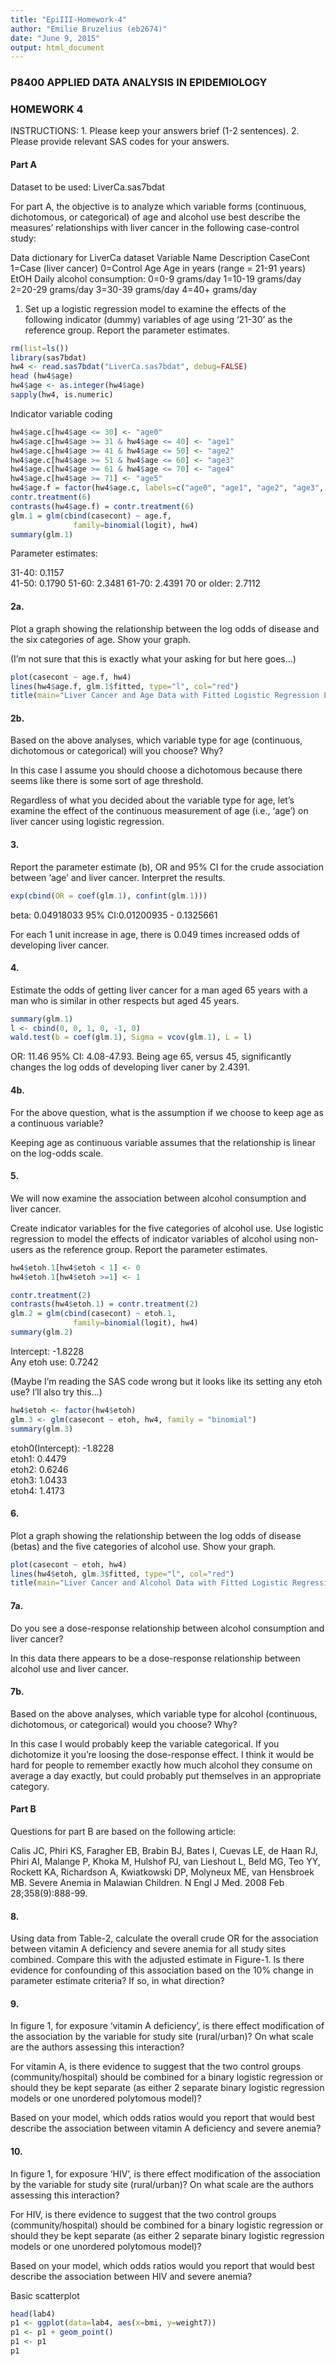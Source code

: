 ```yaml
---
title: "EpiIII-Homework-4"
author: "Emilie Bruzelius (eb2674)"
date: "June 9, 2015"
output: html_document
---
```

<h3>P8400 APPLIED DATA ANALYSIS IN EPIDEMIOLOGY </h3>
<h3>HOMEWORK 4</h3>

  
INSTRUCTIONS:
1. Please keep your answers brief (1-2 sentences).
2. Please provide relevant SAS codes for your answers.


<h4>Part A</h4>

Dataset to be used: LiverCa.sas7bdat

For part A, the objective is to analyze which variable forms (continuous, dichotomous, or categorical) of age and alcohol use best describe the measures’ relationships with liver cancer in the following case-control study:  

Data dictionary for LiverCa dataset
Variable Name 	Description
CaseCont
 	1=Case (liver cancer)
	0=Control
Age	Age in years (range = 21-91 years)
EtOH
 	Daily alcohol consumption:
	0=0-9 grams/day
1=10-19 grams/day
2=20-29 grams/day
3=30-39 grams/day
4=40+ grams/day

1. Set up a logistic regression model to examine the effects of the following indicator (dummy) variables of age using ‘21-30’ as the reference group.  Report the parameter estimates.  

```r
rm(list=ls())
library(sas7bdat)
hw4 <- read.sas7bdat("LiverCa.sas7bdat", debug=FALSE)
head (hw4$age)
hw4$age <- as.integer(hw4$age)
sapply(hw4, is.numeric)
```

Indicator variable coding
```r
hw4$age.c[hw4$age <= 30] <- "age0"
hw4$age.c[hw4$age >= 31 & hw4$age <= 40] <- "age1"
hw4$age.c[hw4$age >= 41 & hw4$age <= 50] <- "age2"
hw4$age.c[hw4$age >= 51 & hw4$age <= 60] <- "age3"
hw4$age.c[hw4$age >= 61 & hw4$age <= 70] <- "age4"
hw4$age.c[hw4$age >= 71] <- "age5"
hw4$age.f = factor(hw4$age.c, labels=c("age0", "age1", "age2", "age3", "age4", "age5"))
contr.treatment(6)
contrasts(hw4$age.f) = contr.treatment(6)
glm.1 = glm(cbind(casecont) ~ age.f,  
              family=binomial(logit), hw4)
summary(glm.1)
```

Parameter estimates:
       
31-40: 0.1157     
41-50: 0.1790
51-60: 2.3481
61-70: 2.4391 
70 or older: 2.7112 

<h4>2a.</h4>
Plot a graph showing the relationship between the log odds of disease and the six categories of age.  Show your graph.

(I'm not sure that this is exactly what your asking for but here goes...)
```r

plot(casecont ~ age.f, hw4)
lines(hw4$age.f, glm.1$fitted, type="l", col="red")
title(main="Liver Cancer and Age Data with Fitted Logistic Regression Line")
```

<h4>2b.</h4>
Based on the above analyses, which variable type for age (continuous, dichotomous or categorical) will you choose?  Why?

In this case I assume you should choose a dichotomous because there seems like there is some sort of age threshold. 


Regardless of what you decided about the variable type for age, let’s examine the effect of the continuous measurement of age (i.e., ‘age’) on liver cancer using logistic regression.

<h4>3.</h4>
Report the parameter estimate (b), OR and 95% CI for the crude association between ‘age’ and liver cancer. Interpret the results.

```r
exp(cbind(OR = coef(glm.1), confint(glm.1)))
```

beta: 0.04918033 95% CI:0.01200935 - 0.1325661

For each 1 unit increase in age, there is 0.049 times increased odds of developing liver cancer. 


<h4>4.</h4>
Estimate the odds of getting liver cancer for a man aged 65 years with a man who is similar in other respects but aged 45 years.

```r
summary(glm.1)
l <- cbind(0, 0, 1, 0, -1, 0)
wald.test(b = coef(glm.1), Sigma = vcov(glm.1), L = l)
```
OR: 11.46 95% CI: 4.08-47.93. Being age 65, versus 45, significantly changes the log odds of developing liver caner by 2.4391.

<h4>4b.</h4>
For the above question, what is the assumption if we choose to keep age as a continuous variable?

Keeping age as continuous variable assumes that the relationship is linear on the log-odds scale. 

<h4>5.</h4>
We will now examine the association between alcohol consumption and liver cancer.  

Create indicator variables for the five categories of alcohol use. Use logistic regression to model the effects of indicator variables of alcohol using non-users as the reference group. Report the parameter estimates.       

```r
hw4$etoh.1[hw4$etoh < 1] <- 0
hw4$etoh.1[hw4$etoh >=1] <- 1

contr.treatment(2)
contrasts(hw4$etoh.1) = contr.treatment(2)
glm.2 = glm(cbind(casecont) ~ etoh.1,  
              family=binomial(logit), hw4)
summary(glm.2)
```

Intercept: -1.8228  
Any etoh use: 0.7242

(Maybe I'm reading the SAS code wrong but it looks like its setting any etoh use? I'll also try this...)

```r
hw4$etoh <- factor(hw4$etoh)
glm.3 <- glm(casecont ~ etoh, hw4, family = "binomial")
summary(glm.3)
```
               
etoh0(Intercept): -1.8228   
etoh1:            0.4479    
etoh2:            0.6246    
etoh3:            1.0433    
etoh4:            1.4173    


<h4>6.</h4>
Plot a graph showing the relationship between the log odds of disease (betas) and the five categories of alcohol use. Show your graph.

```r
plot(casecont ~ etoh, hw4)
lines(hw4$etoh, glm.3$fitted, type="l", col="red")
title(main="Liver Cancer and Alcohol Data with Fitted Logistic Regression Line")
```

<h4>7a.</h4>
Do you see a dose-response relationship between alcohol consumption and liver cancer? 

In this data there appears to be a dose-response relationship between alcohol use and liver cancer. 

<h4>7b.</h4>
Based on the above analyses, which variable type for alcohol (continuous, dichotomous, or categorical) would you choose?  Why?

In this case I would probably keep the variable categorical. If you dichotomize it you're loosing the dose-response effect. I think it would be hard for people to remember exactly how much alcohol they consume on average a day exactly, but could probably put themselves in an appropriate category. 


<h4>Part B</h4>
Questions for  part B are based on the following article:

Calis JC, Phiri KS, Faragher EB, Brabin BJ, Bates I, Cuevas LE, de Haan RJ, Phiri AI, Malange P, Khoka M, Hulshof PJ, van Lieshout L, Beld MG, Teo YY, Rockett KA, Richardson A, Kwiatkowski DP, Molyneux ME, van Hensbroek MB.  Severe Anemia in Malawian Children. N Engl J Med. 2008 Feb 28;358(9):888-99.

<h4>8.</h4>
Using data from Table-2, calculate the overall crude OR for the association between vitamin A deficiency and severe anemia for all study sites combined. Compare this with the adjusted estimate in Figure-1. Is there evidence for confounding of this association based on the 10% change in parameter estimate criteria? If so, in what direction?

<h4>9.</h4>
In figure 1, for exposure ‘vitamin A deficiency’, is there effect modification of the association by the variable for study site (rural/urban)? On what scale are the authors assessing this interaction? 

For vitamin A, is there evidence to suggest that the two control groups (community/hospital) should be combined for a binary logistic regression or should they be kept separate (as either 2 separate binary logistic regression models or one unordered polytomous model)?

Based on your model, which odds ratios would you report that would best describe the association between vitamin A deficiency and severe anemia?

<h4>10.</h4>
In figure 1, for exposure ‘HIV’, is there effect modification of the association by the variable for study site (rural/urban)? On what scale are the authors assessing this interaction? 

For HIV, is there evidence to suggest that the two control groups (community/hospital) should be combined for a binary logistic regression or should they be kept separate (as either 2 separate binary logistic regression models or one unordered polytomous model)?

Based on your model, which odds ratios would you report that would best describe the association between HIV and severe anemia?



Basic scatterplot
```r
head(lab4)
p1 <- ggplot(data=lab4, aes(x=bmi, y=weight7))
p1 <- p1 + geom_point()
p1 <- p1
p1
```

```r

```




